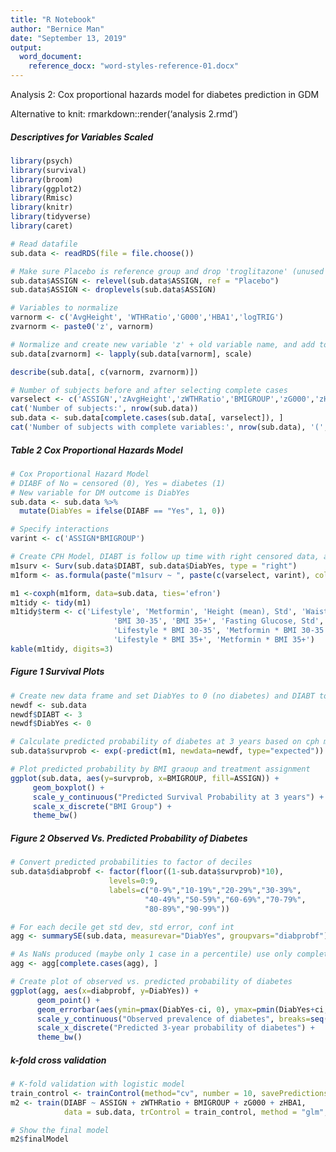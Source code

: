 ```yaml
---
title: "R Notebook"
author: "Bernice Man"
date: "September 13, 2019"
output: 
  word_document:
    reference_docx: "word-styles-reference-01.docx"
---
```


Analysis 2: Cox proportional hazards model for diabetes prediction in GDM 

Alternative to knit: rmarkdown::render('analysis 2.rmd')

##### Descriptives for Variables Scaled

```r

library(psych)
library(survival)
library(broom)
library(ggplot2)
library(Rmisc)
library(knitr)
library(tidyverse)
library(caret)

# Read datafile
sub.data <- readRDS(file = file.choose())

# Make sure Placebo is reference group and drop 'troglitazone' (unused levels)
sub.data$ASSIGN <- relevel(sub.data$ASSIGN, ref = "Placebo")
sub.data$ASSIGN <- droplevels(sub.data$ASSIGN)

# Variables to normalize
varnorm <- c('AvgHeight', 'WTHRatio','G000','HBA1','logTRIG')
zvarnorm <- paste0('z', varnorm)

# Normalize and create new variable 'z' + old variable name, and add to data frame
sub.data[zvarnorm] <- lapply(sub.data[varnorm], scale)

describe(sub.data[, c(varnorm, zvarnorm)])

# Number of subjects before and after selecting complete cases
varselect <- c('ASSIGN','zAvgHeight','zWTHRatio','BMIGROUP','zG000','zHBA1','zlogTRIG')
cat('Number of subjects:', nrow(sub.data))
sub.data <- sub.data[complete.cases(sub.data[, varselect]), ]
cat('Number of subjects with complete variables:', nrow(sub.data), '(', varselect, ')')
```

##### Table 2 Cox Proportional Hazards Model

```r

# Cox Proportional Hazard Model
# DIABF of No = censored (0), Yes = diabetes (1)
# New variable for DM outcome is DiabYes
sub.data <- sub.data %>%
  mutate(DiabYes = ifelse(DIABF == "Yes", 1, 0))

# Specify interactions
varint <- c('ASSIGN*BMIGROUP')

# Create CPH Model, DIABT is follow up time with right censored data, and DiabYes is event (1 = diabetes event)
m1surv <- Surv(sub.data$DIABT, sub.data$DiabYes, type = "right")
m1form <- as.formula(paste("m1surv ~ ", paste(c(varselect, varint), collapse = "+")))

m1 <-coxph(m1form, data=sub.data, ties='efron')
m1tidy <- tidy(m1)
m1tidy$term <- c('Lifestyle', 'Metformin', 'Height (mean), Std', 'Waist:Hip Ratio, Std',
                       'BMI 30-35', 'BMI 35+', 'Fasting Glucose, Std', 'HbA1c, Std', 'Triglycerides (ln), Std',
                       'Lifestyle * BMI 30-35', 'Metformin * BMI 30-35', 
                       'Lifestyle * BMI 35+', 'Metformin * BMI 35+')
kable(m1tidy, digits=3)
```

##### Figure 1 Survival Plots

```r

# Create new data frame and set DiabYes to 0 (no diabetes) and DIABT to 3 (3 years)
newdf <- sub.data
newdf$DIABT <- 3
newdf$DiabYes <- 0

# Calculate predicted probability of diabetes at 3 years based on cph model
sub.data$survprob <- exp(-predict(m1, newdata=newdf, type="expected"))

# Plot predicted probability by BMI graoup and treatment assignment
ggplot(sub.data, aes(y=survprob, x=BMIGROUP, fill=ASSIGN)) +
     geom_boxplot() +
     scale_y_continuous("Predicted Survival Probability at 3 years") +
     scale_x_discrete("BMI Group") +
     theme_bw()
```

##### Figure 2 Observed Vs. Predicted Probability of Diabetes

```r

# Convert predicted probabilities to factor of deciles
sub.data$diabprobf <- factor(floor((1-sub.data$survprob)*10),
                      levels=0:9,
                      labels=c("0-9%","10-19%","20-29%","30-39%",
                              "40-49%","50-59%","60-69%","70-79%",
                              "80-89%","90-99%"))

# For each decile get std dev, std error, conf int
agg <- summarySE(sub.data, measurevar="DiabYes", groupvars="diabprobf")

# As NaNs produced (maybe only 1 case in a percentile) use only complete cases so some deciles may be missing
agg <- agg[complete.cases(agg), ]

# Create plot of observed vs. predicted probability of diabetes
ggplot(agg, aes(x=diabprobf, y=DiabYes)) +
      geom_point() +
      geom_errorbar(aes(ymin=pmax(DiabYes-ci, 0), ymax=pmin(DiabYes+ci, 1))) +
      scale_y_continuous("Observed prevalence of diabetes", breaks=seq(0, 1, .1)) +
      scale_x_discrete("Predicted 3-year probability of diabetes") +
      theme_bw()
```

##### k-fold cross validation

```r

# K-fold validation with logistic model
train_control <- trainControl(method="cv", number = 10, savePredictions = TRUE)
m2 <- train(DIABF ~ ASSIGN + zWTHRatio + BMIGROUP + zG000 + zHBA1, 
            data = sub.data, trControl = train_control, method = "glm", family = "binomial")

# Show the final model
m2$finalModel
```


